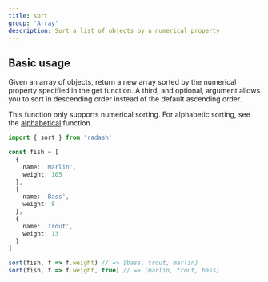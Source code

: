 ```yaml
---
title: sort
group: 'Array'
description: Sort a list of objects by a numerical property
---
```


## Basic usage

Given an array of objects, return a new array sorted by the numerical property specified in the get function. A third, and optional, argument allows you to sort in descending order instead of the default ascending order.

This function only supports numerical sorting. For alphabetic sorting, see the [alphabetical](./alphabetical) function.

```ts
import { sort } from 'radash'

const fish = [
  {
    name: 'Marlin',
    weight: 105
  },
  {
    name: 'Bass',
    weight: 8
  },
  {
    name: 'Trout',
    weight: 13
  }
]

sort(fish, f => f.weight) // => [bass, trout, marlin]
sort(fish, f => f.weight, true) // => [marlin, trout, bass]
```
